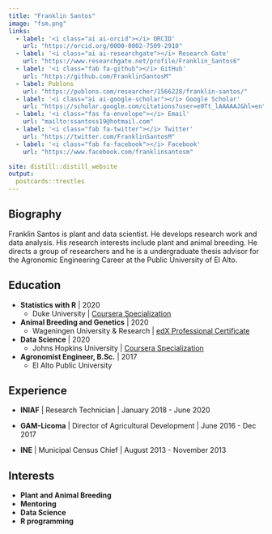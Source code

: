 ```yaml
---
title: "Franklin Santos"
image: "fsm.png"
links:
  - label: '<i class="ai ai-orcid"></i> ORCID'
    url: "https://orcid.org/0000-0002-7509-2910"
  - label: '<i class="ai ai-researchgate"></i> Research Gate'
    url: "https://www.researchgate.net/profile/Franklin_Santos6"
  - label: '<i class="fab fa-github"></i> GitHub'
    url: "https://github.com/FranklinSantosM"
  - label: Publons
    url: "https://publons.com/researcher/1566228/franklin-santos/"
  - label: '<i class="ai ai-google-scholar"></i> Google Scholar'
    url: "https://scholar.google.com/citations?user=e0Tt_lAAAAAJ&hl=en"
  - label: '<i class="fas fa-envelope"></i> Email'
    url: "mailto:ssantoss19@hotmail.com"
  - label: '<i class="fab fa-twitter"></i> Twitter'
    url: "https://twitter.com/FranklinSantosM"
  - label: '<i class="fab fa-facebook"></i> Facebook'
    url: "https://www.facebook.com/franklinsantosm"  

site: distill::distill_website
output:
  postcards::trestles
---
```

 
## **Biography**

Franklin Santos is plant and data scientist. He develops research work and data analysis. His research interests include plant and animal breeding. He directs a group of researchers and he is a undergraduate thesis advisor for the Agronomic Engineering Career at the Public University of El Alto.

## **Education**

* **Statistics with R** | 2020
  - Duke University | [Coursera Specialization](http://coursera.org/verify/specialization/S4SMJQVSK3FV)

* **Animal Breeding and Genetics** | 2020
  - Wageningen University & Research | [edX Professional Certificate](https://credentials.edx.org/credentials/4988fa30ecac452593dfd51f9a0ab994/)

* **Data Science** | 2020
  - Johns Hopkins University | [Coursera Specialization](http://coursera.org/verify/specialization/RYJW3XRY9FYD)

* **Agronomist Engineer, B.Sc.** | 2017
  - El Alto Public University

## **Experience**

* **INIAF** | Research Technician | January 2018 - June 2020

* **GAM-Licoma** | Director of Agricultural Development | June 2016 - Dec 2017

* **INE** | Municipal Census Chief | August 2013 - November 2013

## **Interests**

* **Plant and Animal Breeding**
* **Mentoring**
* **Data Science**
* **R programming**

